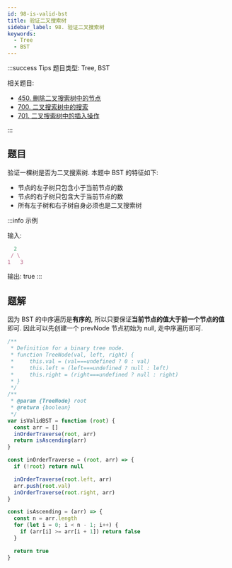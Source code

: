 ```yaml
---
id: 98-is-valid-bst
title: 验证二叉搜索树
sidebar_label: 98. 验证二叉搜索树
keywords:
  - Tree
  - BST
---
```


:::success Tips
题目类型: Tree, BST

相关题目:

- [450. 删除二叉搜索树中的节点](/leetcode/medium/450-delete-node)
- [700. 二叉搜索树中的搜索](/leetcode/easy/700-search-bst)
- [701. 二叉搜索树中的插入操作](/leetcode/medium/701-insert-into-bst)

:::

## 题目

验证一棵树是否为二叉搜索树. 本题中 BST 的特征如下:

- 节点的左子树只包含小于当前节点的数
- 节点的右子树只包含大于当前节点的数
- 所有左子树和右子树自身必须也是二叉搜索树

:::info 示例

输入:

```ts
  2
 / \
1   3
```

输出: true
:::

## 题解

因为 BST 的中序遍历是**有序的**, 所以只要保证**当前节点的值大于前一个节点的值**即可. 因此可以先创建一个 prevNode 节点初始为 null, 走中序遍历即可.

```ts
/**
 * Definition for a binary tree node.
 * function TreeNode(val, left, right) {
 *     this.val = (val===undefined ? 0 : val)
 *     this.left = (left===undefined ? null : left)
 *     this.right = (right===undefined ? null : right)
 * }
 */
/**
 * @param {TreeNode} root
 * @return {boolean}
 */
var isValidBST = function (root) {
  const arr = []
  inOrderTraverse(root, arr)
  return isAscending(arr)
}

const inOrderTraverse = (root, arr) => {
  if (!root) return null

  inOrderTraverse(root.left, arr)
  arr.push(root.val)
  inOrderTraverse(root.right, arr)
}

const isAscending = (arr) => {
  const n = arr.length
  for (let i = 0; i < n - 1; i++) {
    if (arr[i] >= arr[i + 1]) return false
  }

  return true
}
```
